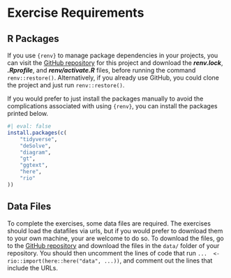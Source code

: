 # Exercise Requirements {.unnumbered}

## R Packages

If you use `{renv}` to manage package dependencies in your projects, you can visit the [GitHub repository](https://github.com/arnold-c/SISMID-Module-02_2023) for this project and download the ***renv.lock***, ***.Rprofile***, and ***renv/activate.R*** files, before running the command `renv::restore()`.
Alternatively, if you already use GitHub, you could clone the project and just run `renv::restore()`.

If you would prefer to just install the packages manually to avoid the complications associated with using `{renv}`, you can install the packages printed below.

```r
#| eval: false
install.packages(c(
    "tidyverse",
    "deSolve",
    "diagram",
    "gt",
    "ggtext",
    "here",
    "rio"
))
```

## Data Files

To complete the exercises, some data files are required.
The exercises should load the datafiles via urls, but if you would prefer to download them to your own machine, your are welcome to do so.
To download the files, go to the [GitHub repository](https://github.com/arnold-c/SISMID-Module-02_2023) and download the files in the `data/` folder of your repository.
You should then uncomment the lines of code that run `...  <- rio::import(here::here("data", ...))`, and comment out the lines that include the URLs.
